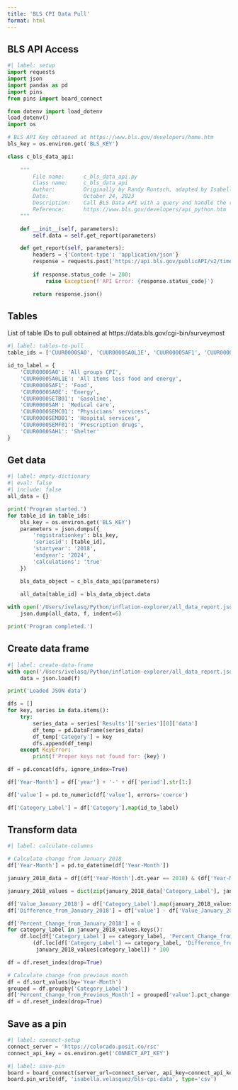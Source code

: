 ```yaml
---
title: 'BLS CPI Data Pull'
format: html
---
```


## BLS API Access

```python
#| label: setup
import requests
import json
import pandas as pd
import pins
from pins import board_connect

from dotenv import load_dotenv
load_dotenv()
import os 

# BLS API Key obtained at https://www.bls.gov/developers/home.htm
bls_key = os.environ.get('BLS_KEY')

class c_bls_data_api:
    
    """
        File name:      c_bls_data_api.py
        Class name:     c_bls_data_api
        Author:         Originally by Randy Runtsch, adapted by Isabella Velásquez
        Date:           October 24, 2023
        Description:    Call BLS Data API with a query and handle the results.
        Reference:      https://www.bls.gov/developers/api_python.htm
    """

    def __init__(self, parameters):
        self.data = self.get_report(parameters)

    def get_report(self, parameters):
        headers = {'Content-type': 'application/json'}
        response = requests.post('https://api.bls.gov/publicAPI/v2/timeseries/data/', data = parameters, headers = headers)
        
        if response.status_code != 200:
            raise Exception(f'API Error: {response.status_code}')

        return response.json()
```

## Tables

List of table IDs to pull obtained at https://data.bls.gov/cgi-bin/surveymost

```python
#| label: tables-to-pull
table_ids = ['CUUR0000SA0', 'CUUR0000SA0L1E', 'CUUR0000SAF1', 'CUUR0000SA0E', 'CUUR0000SETB01', 'CUUR0000SAM', 'CUUR0000SEMC01', 'CUUR0000SEMD01', 'CUUR0000SEMF01', 'CUUR0000SAH1']

id_to_label = {
    'CUUR0000SA0': 'All groups CPI',
    'CUUR0000SA0L1E': 'All items less food and energy',
    'CUUR0000SAF1': 'Food',
    'CUUR0000SA0E': 'Energy',
    'CUUR0000SETB01': 'Gasoline',
    'CUUR0000SAM': 'Medical care',
    'CUUR0000SEMC01': "Physicians' services",
    'CUUR0000SEMD01': 'Hospital services',
    'CUUR0000SEMF01': 'Prescription drugs',
    'CUUR0000SAH1': 'Shelter'
}
```

## Get data

```python
#| label: empty-dictionary
#| eval: false
#| include: false
all_data = {}

print('Program started.')
for table_id in table_ids:
    bls_key = os.environ.get('BLS_KEY')
    parameters = json.dumps({
        'registrationkey': bls_key,
        'seriesid': [table_id],
        'startyear': '2018',
        'endyear': '2024',
        'calculations': 'true'
    })

    bls_data_object = c_bls_data_api(parameters)
    
    all_data[table_id] = bls_data_object.data

with open('/Users/ivelasq/Python/inflation-explorer/all_data_report.json', 'w') as f:
    json.dump(all_data, f, indent=6)

print('Program completed.')
```

## Create data frame

```python
#| label: create-data-frame
with open('/Users/ivelasq/Python/inflation-explorer/all_data_report.json', 'r') as f:
    data = json.load(f)

print('Loaded JSON data')

dfs = [] 
for key, series in data.items():
    try:
        series_data = series['Results']['series'][0]['data']
        df_temp = pd.DataFrame(series_data)
        df_temp['Category'] = key
        dfs.append(df_temp)
    except KeyError:
        print(f'Proper keys not found for: {key}')

df = pd.concat(dfs, ignore_index=True)

df['Year-Month'] = df['year'] + '-' + df['period'].str[1:]

df['value'] = pd.to_numeric(df['value'], errors='coerce')

df['Category_Label'] = df['Category'].map(id_to_label)
```

## Transform data

```python
#| label: calculate-columns

# Calculate change from January 2018
df['Year-Month'] = pd.to_datetime(df['Year-Month'])

january_2018_data = df[(df['Year-Month'].dt.year == 2018) & (df['Year-Month'].dt.month == 1)]

january_2018_values = dict(zip(january_2018_data['Category_Label'], january_2018_data['value']))

df['Value_January_2018'] = df['Category_Label'].map(january_2018_values)
df['Difference_from_January_2018'] = df['value'] - df['Value_January_2018']

df['Percent_Change_from_January_2018'] = 0
for category_label in january_2018_values.keys():
    df.loc[df['Category_Label'] == category_label, 'Percent_Change_from_January_2018'] = \
        (df.loc[df['Category_Label'] == category_label, 'Difference_from_January_2018'] / \
         january_2018_values[category_label]) * 100

df = df.reset_index(drop=True)

# Calculate change from previous month
df = df.sort_values(by='Year-Month')
grouped = df.groupby('Category_Label')
df['Percent_Change_from_Previous_Month'] = grouped['value'].pct_change() * 100
df = df.reset_index(drop=True)
```

## Save as a pin

```python
#| label: connect-setup
connect_server = 'https://colorado.posit.co/rsc'
connect_api_key = os.environ.get('CONNECT_API_KEY')
```

```python
#| label: save-pin
board = board_connect(server_url=connect_server, api_key=connect_api_key)
board.pin_write(df, 'isabella.velasquez/bls-cpi-data', type='csv')
```